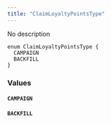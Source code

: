 ```yaml
---
title: "ClaimLoyaltyPointsType"
---
```


No description

```
enum ClaimLoyaltyPointsType {
  CAMPAIGN
  BACKFILL
}

```

### Values[](#values "Direct link to heading")

#### `CAMPAIGN`[](#campaign "Direct link to heading")

#### `BACKFILL`[](#backfill "Direct link to heading")